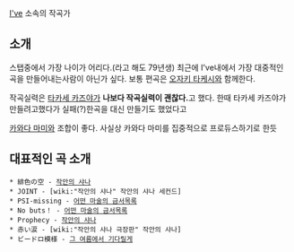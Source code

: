 [[I've]] 소속의 작곡가

== 소개 ==

스탭중에서 가장 나이가 어리다.(라고 해도 79년생) 최근에 I've내에서 가장 대중적인 곡을 만들어내는사람이 아닌가 싶다. 보통 편곡은 [[오자키 타케시]]와 함께한다.

작곡실력은 [[타카세 카즈야]]가 '''나보다 작곡실력이 괜찮다.'''고 했다. 한때 타카세 카즈야가 만들려고했다가 실패(?)한곡을 대신 만들기도 했었다고

[[카와다 마미]]와 조합이 좋다. 사실상 카와다 마미를 집중적으로 프로듀스하기로 한듯

== 대표적인 곡 소개 ==
 * 緋色の空 - [[작안의 샤나]]
 * JOINT - [wiki:"작안의 샤나" 작안의 샤나 세컨드]
 * PSI-missing - [[어떤 마술의 금서목록]]
 * No buts！ - [[어떤 마술의 금서목록]]
 * Prophecy - [[작안의 샤나]]
 * 赤い涙 - [wiki:"작안의 샤나 극장판" 작안의 샤나]
 * ビードロ模様 - [[그 여름에서 기다릴게]]
